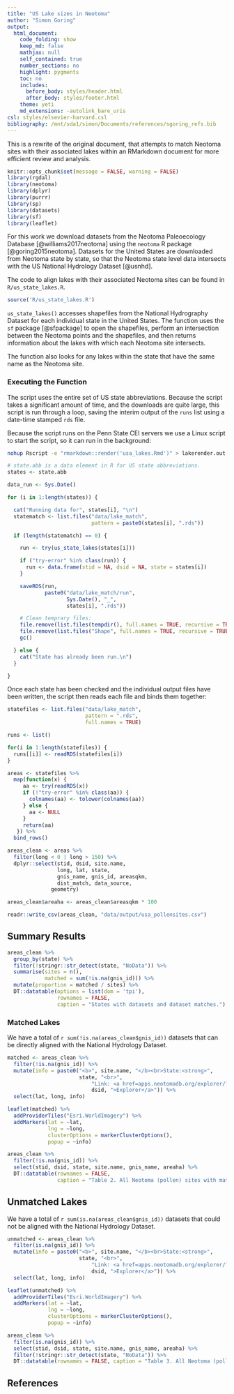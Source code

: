 ```yaml
---
title: "US Lake sizes in Neotoma"
author: "Simon Goring"
output:
  html_document:
    code_folding: show
    keep_md: false
    mathjax: null
    self_contained: true
    number_sections: no
    highlight: pygments
    toc: no
    includes:
      before_body: styles/header.html
      after_body: styles/footer.html
    theme: yeti
    md_extensions: -autolink_bare_uris
csl: styles/elsevier-harvard.csl
bibliography: /mnt/sda1/simon/Documents/references/sgoring_refs.bib
---
```


This is a rewrite of the original document, that attempts to match Neotoma sites with their associated lakes within an RMarkdown document for more efficient review and analysis.

```r

knitr::opts_chunk$set(message = FALSE, warning = FALSE)
library(rgdal)
library(neotoma)
library(dplyr)
library(purrr)
library(sp)
library(datasets)
library(sf)
library(leaflet)

```

For this work we download datasets from the Neotoma Paleoecology Database [@williams2017neotoma] using the `neotoma` R package [@goring2015neotoma].  Datasets for the United States are downloaded from Neotoma state by state, so that the Neotoma state level data intersects with the US National Hydrology Dataset [@usnhd].

The code to align lakes with their associated Neotoma sites can be found in `R/us_state_lakes.R`.

```r
source('R/us_state_lakes.R')
```

`us_state_lakes()` accesses shapefiles from the National Hydrography Dataset for each individual state in the United States.  The function uses the `sf` package [@sfpackage] to open the shapefiles, perform an intersection between the Neotoma points and the shapefiles, and then returns information about the lakes with which each Neotoma site intersects.

The function also looks for any lakes within the state that have the same name as the Neotoma site.

### Executing the Function

The script uses the entire set of US state abbreviations.  Because the script takes a significant amount of time, and the downloads are quite large, this script is run through a loop, saving the interim output of the `runs` list using a date-time stamped `rds` file.

Because the script runs on the Penn State CEI servers we use a Linux script to start the script, so it can run in the background:

```bash
nohup Rscript -e "rmarkdown::render('usa_lakes.Rmd')" > lakerender.out 2>&1 &
```

```r

# state.abb is a data element in R for US state abbreviations.
states <- state.abb

data_run <- Sys.Date()

for (i in 1:length(states)) {

  cat("Running data for", states[i], "\n")
  statematch <- list.files("data/lake_match",
                           pattern = paste0(states[i], ".rds"))

  if (length(statematch) == 0) {

    run <- try(us_state_lakes(states[i]))

    if ("try-error" %in% class(run)) {
      run <- data.frame(stid = NA, dsid = NA, state = states[i])
    }

    saveRDS(run,
            paste0("data/lake_match/run",
                   Sys.Date(), "_",
                   states[i], ".rds"))

    # Clean temprary files:
    file.remove(list.files(tempdir(), full.names = TRUE, recursive = TRUE))
    file.remove(list.files("Shape", full.names = TRUE, recursive = TRUE))
    gc()

  } else {
    cat("State has already been run.\n")
  }

}

```

Once each state has been checked and the individual output files have been written, the script then reads each file and binds them together:

```r

statefiles <- list.files("data/lake_match",
                         pattern = ".rds",
                         full.names = TRUE)

runs <- list()

for(i in 1:length(statefiles)) {
  runs[[i]] <- readRDS(statefiles[i])
}

areas <- statefiles %>%
  map(function(x) {
     aa <- try(readRDS(x))
     if (!"try-error" %in% class(aa)) {
       colnames(aa) <- tolower(colnames(aa))
     } else {
       aa <- NULL
     }
     return(aa)
   }) %>%
  bind_rows()

areas_clean <- areas %>%
  filter(long < 0 | long > 150) %>% 
  dplyr::select(stid, dsid, site.name,
                long, lat, state,
                gnis_name, gnis_id, areasqkm,
                dist_match, data_source,
              geometry)

areas_clean$areaha <- areas_clean$areasqkm * 100

readr::write_csv(areas_clean, "data/output/usa_pollensites.csv")

```

## Summary Results

```r
areas_clean %>%
  group_by(state) %>%
  filter(!stringr::str_detect(state, "NoData")) %>%
  summarise(sites = n(),
            matched = sum(!is.na(gnis_id))) %>%
  mutate(proportion = matched / sites) %>%
  DT::datatable(options = list(dom = 'tpi'),
                rownames = FALSE,
                caption = "States with datasets and dataset matches.")
```

### Matched Lakes

We have a total of `r sum(!is.na(areas_clean$gnis_id))` datasets that can be directly aligned with the National Hydrology Dataset.

```r

matched <- areas_clean %>%
  filter(!is.na(gnis_id)) %>%
  mutate(info = paste0("<b>", site.name, "</b><br>State:<strong>",
                       state, "<br>",
                           "Link: <a href=apps.neotomadb.org/explorer/?dsid=",
                           dsid, ">Explorer</a>")) %>%
  select(lat, long, info)

leaflet(matched) %>%
  addProviderTiles("Esri.WorldImagery") %>%
  addMarkers(lat = ~lat,
             lng = ~long,
             clusterOptions = markerClusterOptions(),
             popup = ~info)
```

```r

areas_clean %>%
  filter(!is.na(gnis_id)) %>%
  select(stid, dsid, state, site.name, gnis_name, areaha) %>%
  DT::datatable(rownames = FALSE,
                caption = "Table 2. All Neotoma (pollen) sites with matched lake parameters.")
```

## Unmatched Lakes

We have a total of `r sum(is.na(areas_clean$gnis_id))` datasets that could not be aligned with the National Hydrology Dataset.

```r

unmatched <- areas_clean %>%
  filter(is.na(gnis_id)) %>%
  mutate(info = paste0("<b>", site.name, "</b><br>State:<strong>",
                       state, "<br>",
                           "Link: <a href=apps.neotomadb.org/explorer/?dsid=",
                           dsid, ">Explorer</a>")) %>%
  select(lat, long, info)

leaflet(unmatched) %>%
  addProviderTiles("Esri.WorldImagery") %>%
  addMarkers(lat = ~lat,
             lng = ~long,
             clusterOptions = markerClusterOptions(),
             popup = ~info)
```

```r

areas_clean %>%
  filter(is.na(gnis_id)) %>%
  select(stid, dsid, state, site.name, gnis_name, areaha) %>%
  filter(!stringr::str_detect(state, "NoData")) %>%
  DT::datatable(rownames = FALSE, caption = "Table 3. All Neotoma (pollen) sites with matched lake parameters.")
```

## References
